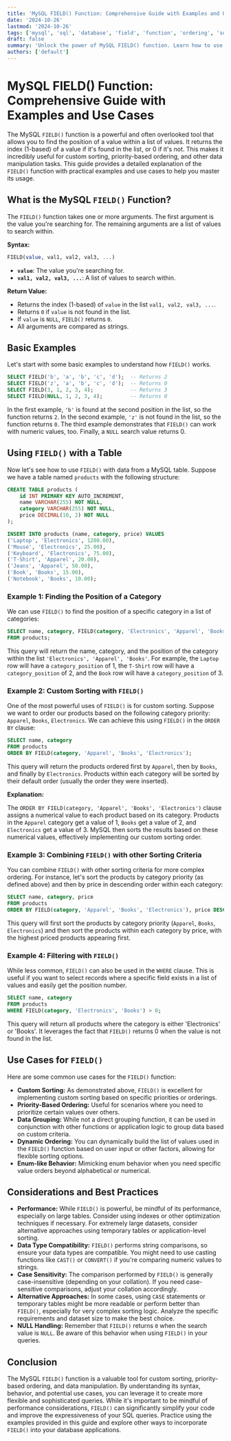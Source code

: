 ```yaml
---
title: 'MySQL FIELD() Function: Comprehensive Guide with Examples and Use Cases'
date: '2024-10-26'
lastmod: '2024-10-26'
tags: ['mysql', 'sql', 'database', 'field', 'function', 'ordering', 'sorting', 'priority', 'data manipulation']
draft: false
summary: 'Unlock the power of MySQL FIELD() function. Learn how to use it for custom sorting, priority-based ordering, and data manipulation with detailed examples and practical use cases.'
authors: ['default']
---
```


# MySQL FIELD() Function: Comprehensive Guide with Examples and Use Cases

The MySQL `FIELD()` function is a powerful and often overlooked tool that allows you to find the position of a value within a list of values. It returns the index (1-based) of a value if it's found in the list, or 0 if it's not. This makes it incredibly useful for custom sorting, priority-based ordering, and other data manipulation tasks.  This guide provides a detailed explanation of the `FIELD()` function with practical examples and use cases to help you master its usage.

## What is the MySQL `FIELD()` Function?

The `FIELD()` function takes one or more arguments. The first argument is the value you're searching for. The remaining arguments are a list of values to search within.

**Syntax:**

```sql
FIELD(value, val1, val2, val3, ...)
```

*   **`value`**: The value you're searching for.
*   **`val1, val2, val3, ...`**:  A list of values to search within.

**Return Value:**

*   Returns the index (1-based) of `value` in the list `val1, val2, val3, ...`.
*   Returns `0` if `value` is not found in the list.
*   If `value` is `NULL`, `FIELD()` returns `0`.
*   All arguments are compared as strings.

## Basic Examples

Let's start with some basic examples to understand how `FIELD()` works.

```sql
SELECT FIELD('b', 'a', 'b', 'c', 'd');  -- Returns 2
SELECT FIELD('z', 'a', 'b', 'c', 'd');  -- Returns 0
SELECT FIELD(3, 1, 2, 3, 4);            -- Returns 3
SELECT FIELD(NULL, 1, 2, 3, 4);         -- Returns 0
```

In the first example, `'b'` is found at the second position in the list, so the function returns `2`.  In the second example, `'z'` is not found in the list, so the function returns `0`.  The third example demonstrates that `FIELD()` can work with numeric values, too. Finally, a `NULL` search value returns 0.

## Using `FIELD()` with a Table

Now let's see how to use `FIELD()` with data from a MySQL table. Suppose we have a table named `products` with the following structure:

```sql
CREATE TABLE products (
    id INT PRIMARY KEY AUTO_INCREMENT,
    name VARCHAR(255) NOT NULL,
    category VARCHAR(255) NOT NULL,
    price DECIMAL(10, 2) NOT NULL
);

INSERT INTO products (name, category, price) VALUES
('Laptop', 'Electronics', 1200.00),
('Mouse', 'Electronics', 25.00),
('Keyboard', 'Electronics', 75.00),
('T-Shirt', 'Apparel', 20.00),
('Jeans', 'Apparel', 50.00),
('Book', 'Books', 15.00),
('Notebook', 'Books', 10.00);
```

### Example 1: Finding the Position of a Category

We can use `FIELD()` to find the position of a specific category in a list of categories:

```sql
SELECT name, category, FIELD(category, 'Electronics', 'Apparel', 'Books') AS category_position
FROM products;
```

This query will return the name, category, and the position of the category within the list `'Electronics', 'Apparel', 'Books'`.  For example, the `Laptop` row will have a `category_position` of 1, the `T-Shirt` row will have a `category_position` of 2, and the `Book` row will have a `category_position` of 3.

### Example 2: Custom Sorting with `FIELD()`

One of the most powerful uses of `FIELD()` is for custom sorting.  Suppose we want to order our products based on the following category priority: `Apparel`, `Books`, `Electronics`. We can achieve this using `FIELD()` in the `ORDER BY` clause:

```sql
SELECT name, category
FROM products
ORDER BY FIELD(category, 'Apparel', 'Books', 'Electronics');
```

This query will return the products ordered first by `Apparel`, then by `Books`, and finally by `Electronics`.  Products within each category will be sorted by their default order (usually the order they were inserted).

**Explanation:**

The `ORDER BY FIELD(category, 'Apparel', 'Books', 'Electronics')` clause assigns a numerical value to each product based on its category. Products in the `Apparel` category get a value of 1, `Books` get a value of 2, and `Electronics` get a value of 3.  MySQL then sorts the results based on these numerical values, effectively implementing our custom sorting order.

### Example 3: Combining `FIELD()` with other Sorting Criteria

You can combine `FIELD()` with other sorting criteria for more complex ordering.  For instance, let's sort the products by category priority (as defined above) and then by price in descending order within each category:

```sql
SELECT name, category, price
FROM products
ORDER BY FIELD(category, 'Apparel', 'Books', 'Electronics'), price DESC;
```

This query will first sort the products by category priority (`Apparel`, `Books`, `Electronics`) and then sort the products within each category by price, with the highest priced products appearing first.

### Example 4: Filtering with `FIELD()`

While less common, `FIELD()` can also be used in the `WHERE` clause. This is useful if you want to select records where a specific field exists in a list of values and easily get the position number.

```sql
SELECT name, category
FROM products
WHERE FIELD(category, 'Electronics', 'Books') > 0;
```

This query will return all products where the category is either 'Electronics' or 'Books'.  It leverages the fact that `FIELD()` returns 0 when the value is not found in the list.

## Use Cases for `FIELD()`

Here are some common use cases for the `FIELD()` function:

*   **Custom Sorting:** As demonstrated above, `FIELD()` is excellent for implementing custom sorting based on specific priorities or orderings.
*   **Priority-Based Ordering:**  Useful for scenarios where you need to prioritize certain values over others.
*   **Data Grouping:** While not a direct grouping function, it can be used in conjunction with other functions or application logic to group data based on custom criteria.
*   **Dynamic Ordering:** You can dynamically build the list of values used in the `FIELD()` function based on user input or other factors, allowing for flexible sorting options.
*   **Enum-like Behavior:** Mimicking enum behavior when you need specific value orders beyond alphabetical or numerical.

## Considerations and Best Practices

*   **Performance:**  While `FIELD()` is powerful, be mindful of its performance, especially on large tables.  Consider using indexes or other optimization techniques if necessary.  For extremely large datasets, consider alternative approaches using temporary tables or application-level sorting.
*   **Data Type Compatibility:** `FIELD()` performs string comparisons, so ensure your data types are compatible.  You might need to use casting functions like `CAST()` or `CONVERT()` if you're comparing numeric values to strings.
*   **Case Sensitivity:**  The comparison performed by `FIELD()` is generally case-insensitive (depending on your collation).  If you need case-sensitive comparisons, adjust your collation accordingly.
*   **Alternative Approaches:** In some cases, using `CASE` statements or temporary tables might be more readable or perform better than `FIELD()`, especially for very complex sorting logic. Analyze the specific requirements and dataset size to make the best choice.
*   **NULL Handling:** Remember that `FIELD()` returns `0` when the search value is `NULL`. Be aware of this behavior when using `FIELD()` in your queries.

## Conclusion

The MySQL `FIELD()` function is a valuable tool for custom sorting, priority-based ordering, and data manipulation. By understanding its syntax, behavior, and potential use cases, you can leverage it to create more flexible and sophisticated queries. While it's important to be mindful of performance considerations, `FIELD()` can significantly simplify your code and improve the expressiveness of your SQL queries.  Practice using the examples provided in this guide and explore other ways to incorporate `FIELD()` into your database applications.